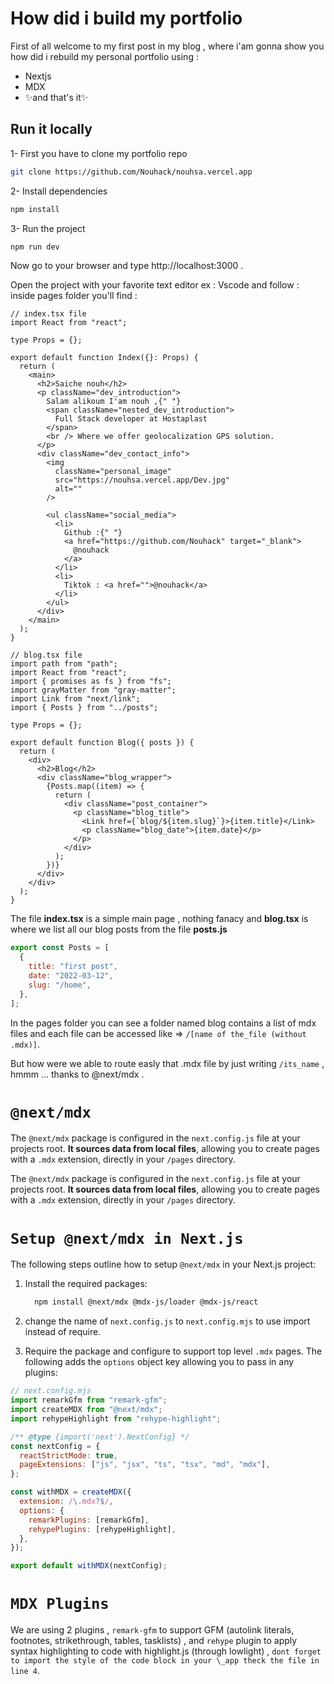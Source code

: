 <h1 style={{color:'white'}}>How did i build my portfolio</h1>

First of all welcome to my first post in my blog , where i'am gonna show
you how did i rebuild my personal portfolio using :

- Nextjs
- MDX
- ✨and that's it✨

## Run it locally

1- First you have to clone my portfolio repo

```sh
git clone https://github.com/Nouhack/nouhsa.vercel.app
```

2- Install dependencies

```sh
npm install
```

3- Run the project

```sh
npm run dev
```

Now go to your browser and type http://localhost:3000 .

Open the project with your favorite text editor ex : Vscode and follow :
inside pages folder you'll find :

```tsx
// index.tsx file
import React from "react";

type Props = {};

export default function Index({}: Props) {
  return (
    <main>
      <h2>Saiche nouh</h2>
      <p className="dev_introduction">
        Salam alikoum I'am nouh ,{" "}
        <span className="nested_dev_introduction">
          Full Stack developer at Hostaplast
        </span>
        <br /> Where we offer geolocalization GPS solution.
      </p>
      <div className="dev_contact_info">
        <img
          className="personal_image"
          src="https://nouhsa.vercel.app/Dev.jpg"
          alt=""
        />

        <ul className="social_media">
          <li>
            Github :{" "}
            <a href="https://github.com/Nouhack" target="_blank">
              @nouhack
            </a>
          </li>
          <li>
            Tiktok : <a href="">@nouhack</a>
          </li>
        </ul>
      </div>
    </main>
  );
}
```

```tsx
// blog.tsx file
import path from "path";
import React from "react";
import { promises as fs } from "fs";
import grayMatter from "gray-matter";
import Link from "next/link";
import { Posts } from "../posts";

type Props = {};

export default function Blog({ posts }) {
  return (
    <div>
      <h2>Blog</h2>
      <div className="blog_wrapper">
        {Posts.map((item) => {
          return (
            <div className="post_container">
              <p className="blog_title">
                <Link href={`blog/${item.slug}`}>{item.title}</Link>
                <p className="blog_date">{item.date}</p>
              </p>
            </div>
          );
        })}
      </div>
    </div>
  );
}
```

The file **index.tsx** is a simple main page , nothing fanacy and **blog.tsx** is
where we list all our blog posts from the file **posts.js**

```javascript
export const Posts = [
  {
    title: "first post",
    date: "2022-03-12",
    slug: "/home",
  },
];
```

In the pages folder you can see a folder named blog contains a list of mdx files and each file can be accessed like =>
`/[name of the_file (without .mdx)]`.

But how were we able to route easly that .mdx file by just writing `/its_name` , hmmm ... thanks to @next/mdx .

# `@next/mdx`

The `@next/mdx` package is configured in the `next.config.js` file at your projects root. **It sources data from local files**, allowing you to create pages with a `.mdx` extension, directly in your `/pages` directory.

The `@next/mdx` package is configured in the `next.config.js` file at your projects root. **It sources data from local files**, allowing you to create pages with a `.mdx` extension, directly in your `/pages` directory.

# `Setup @next/mdx in Next.js`

The following steps outline how to setup `@next/mdx` in your Next.js project:

1. Install the required packages:

   ```bash
     npm install @next/mdx @mdx-js/loader @mdx-js/react
   ```

2. change the name of `next.config.js` to `next.config.mjs` to use import instead of require.

3. Require the package and configure to support top level `.mdx` pages. The following adds the `options` object key allowing you to pass in any plugins:

```mjs
// next.config.mjs
import remarkGfm from "remark-gfm";
import createMDX from "@next/mdx";
import rehypeHighlight from "rehype-highlight";

/** @type {import('next').NextConfig} */
const nextConfig = {
  reactStrictMode: true,
  pageExtensions: ["js", "jsx", "ts", "tsx", "md", "mdx"],
};

const withMDX = createMDX({
  extension: /\.mdx?$/,
  options: {
    remarkPlugins: [remarkGfm],
    rehypePlugins: [rehypeHighlight],
  },
});

export default withMDX(nextConfig);
```

# `MDX Plugins`

We are using 2 plugins , `remark-gfm` to support GFM (autolink literals, footnotes, strikethrough, tables, tasklists) ,
and `rehype` plugin to apply syntax highlighting to code with highlight.js (through lowlight) , `dont forget to import the style of the code block in your \_app theck the file in line 4`.
